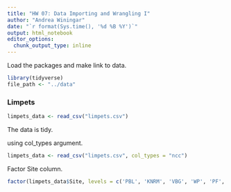 ```yaml
---
title: "HW 07: Data Importing and Wrangling I"
author: "Andrea Winingar"
date: "`r format(Sys.time(), '%d %B %Y')`"
output: html_notebook
editor_options: 
  chunk_output_type: inline
---
```


Load the packages and make link to data.

```r
library(tidyverse)
file_path <- "../data"
```

### Limpets

```r
limpets_data <- read_csv("limpets.csv")
```

The data is tidy.

using col_types argument.

```r
limpets_data <- read_csv("limpets.csv", col_types = "ncc")
```

Factor Site column.

```r
factor(limpets_data$Site, levels = c('PBL', 'KNRM', 'VBG', 'WP', 'PF', 'DP', 'SIO', 'CTZ1', 'CTZ2', 'CNM'))
```



